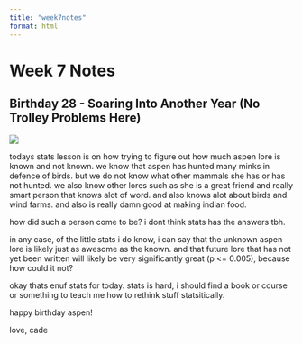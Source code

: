 ```yaml
---
title: "week7notes"
format: html
---
```


# Week 7 Notes

## Birthday 28 - Soaring Into Another Year (No Trolley Problems Here)

![](images/aspen-bday.png)

todays stats lesson is on how trying to figure out how much aspen lore is known and not known. we know that aspen has hunted many minks in defence of birds.
but we do not know what other mammals she has or has not hunted. we also know other lores such as she is a great friend and really smart person that knows
alot of word. and also knows alot about birds and wind farms. and also is really damn good at making indian food. 

how did such a person come to be? i dont think stats has the answers tbh. 

in any case, of the little stats i do know, i can say that the unknown aspen lore is likely just as awesome as the known.
and that future lore that has not yet been written will likely be very significantly great (p <= 0.005), because how could 
it not?

okay thats enuf stats for today. stats is hard, i should find a book or course or something to teach me how to rethink stuff statsitically.

happy birthday aspen! 

love,
cade



